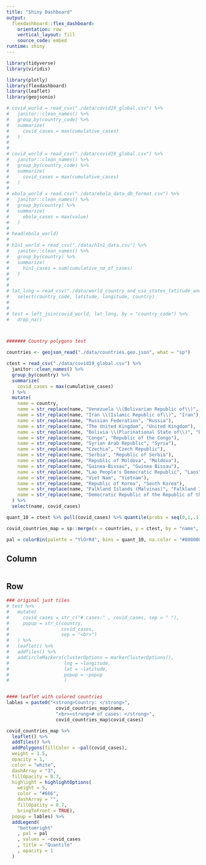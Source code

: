 ```yaml
---
title: "Shiny Dashboard"
output: 
  flexdashboard::flex_dashboard:
    orientation: row
    vertical_layout: fill
    source_code: embed
runtime: shiny
---
```

```r
library(tidyverse)
library(viridis)

library(plotly)
library(flexdashboard)
library(leaflet)
library(geojsonio)
```

```r

# covid_world = read_csv("./data/covid19_global.csv") %>% 
#   janitor::clean_names() %>% 
#   group_by(country_code) %>% 
#   summarize(
#     covid_cases = max(cumulative_cases)
#   ) 
#
# 
# covid_world = read_csv("./data/covid19_global.csv") %>% 
#   janitor::clean_names() %>% 
#   group_by(country_code) %>% 
#   summarize(
#     covid_cases = max(cumulative_cases)
#   ) 
#
# ebola_world = read.csv("./data/ebola_data_db_format.csv") %>%
#   janitor::clean_names() %>%
#   group_by(country) %>%
#   summarize(
#     ebola_cases = max(value)
#   )
# 
# head(ebola_world)
#
# h1n1_world = read_csv("./data/h1n1_data.csv") %>% 
#   janitor::clean_names() %>% 
#   group_by(country) %>% 
#   summarize(
#     h1n1_cases = sum(cumulative_no_of_cases)
#   )
# 
#
# lat_long = read_csv("./data/world_country_and_usa_states_latitude_and_longitude_values.csv") %>% 
#   select(country_code, latitude, longitude, country)
# 
# 
# test = left_join(covid_world, lat_long, by = "country_code") %>% 
#   drop_na()



####### Country polygons test

countries <- geojson_read("./data/countries.geo.json", what = "sp")

ctest = read_csv("./data/covid19_global.csv") %>% 
  janitor::clean_names() %>% 
  group_by(country) %>% 
  summarize(
    covid_cases = max(cumulative_cases)
  ) %>% 
  mutate(
    name = country,
    name = str_replace(name, "Venezuela \\(Bolivarian Republic of\\)", "Venezuela"),
    name = str_replace(name, "Iran \\(Islamic Republic of\\)", "Iran"),
    name = str_replace(name, "Russian Federation", "Russia"),
    name = str_replace(name, "The United Kingdom", "United Kingdom"),
    name = str_replace(name, "Bolivia \\(Plurinational State of\\)", "Bolivia"),
    name = str_replace(name, "Congo", "Republic of the Congo"),
    name = str_replace(name, "Syrian Arab Republic", "Syria"),
    name = str_replace(name, "Czechia", "Czech Republic"),
    name = str_replace(name, "Serbia", "Republic of Serbia"),
    name = str_replace(name, "Republic of Moldova", "Moldova"),
    name = str_replace(name, "Guinea-Bissau", "Guinea Bissau"),
    name = str_replace(name, "Lao People's Democratic Republic", "Laos"),
    name = str_replace(name, "Viet Nam", "Vietnam"),
    name = str_replace(name, "Republic of Korea", "South Korea"),
    name = str_replace(name, "Falkland Islands (Malvinas)", "Falkland Islands"),
    name = str_replace(name, "Democratic Republic of the Republic of the Congo", "Democratic Republic of the Congo")
  ) %>% 
  select(name, covid_cases)

quant_10 = ctest %>% pull(covid_cases) %>% quantile(probs = seq(0,1,.1)) %>% as.vector() %>% round()

covid_countries_map = sp::merge(x = countries, y = ctest, by = "name", all.x = TRUE)

pal = colorBin(palette = "YlOrRd", bins = quant_10, na.color = "#808080")
```

Column {.sidebar}
-----------------------------------------------------------------------
```r

```

Row {data-height=650}
-------------------------------------
```r
### original just tiles
# test %>%
#   mutate(
#     covid_cases = str_c("# cases:" , covid_cases, sep = " "),
#     popup = str_c(country,
#                   covid_cases,
#                   sep = "<br>")
#   ) %>%
#   leaflet() %>%
#   addTiles() %>%
#   addCircleMarkers(clusterOptions = markerClusterOptions(),
#                    lng = ~longitude,
#                    lat = ~latitude,
#                    popup = ~popup
#                    )


#### leaflet with colored countries
lables = paste0("<strong>Country: </strong>", 
                  covid_countries_map$name, 
                  "<br><strong># of cases: </strong>", 
                  covid_countries_map$covid_cases)

covid_countries_map %>% 
  leaflet() %>%
  addTiles() %>%
  addPolygons(fillColor = ~pal(covid_cases),
  weight = 1.5,
  opacity = 1,
  color = "white",
  dashArray = "3",
  fillOpacity = 0.7,
  highlight = highlightOptions(
    weight = 5,
    color = "#666",
    dashArray = "",
    fillOpacity = 0.7,
    bringToFront = TRUE),
  popup = lables) %>% 
  addLegend(
    "bottomright"
    , pal = pal
    , values = ~covid_cases
    , title = "Quantile"
    , opacity = 1
  )

```
